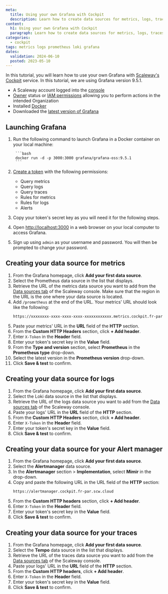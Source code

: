 ```yaml
---
meta:
  title: Using your own Grafana with Cockpit
  description: Learn how to create data sources for metrics, logs, traces, and alerts in Grafana with our comprehensive tutorial. This guide walks you through setting up and configuring data sources in the Grafana user interface, to monitor and visualize your system's performance effectively.
content:
  h1: Using your own Grafana with Cockpit
  paragraph: Learn how to create data sources for metrics, logs, traces, and alerts in Grafana with our comprehensive tutorial. This guide walks you through setting up and configuring data sources in the Grafana user interface, to monitor and visualize your system's performance effectively.
categories:
  - cockpit
tags: metrics logs prometheus loki grafana
dates:
  validation: 2024-06-10
  posted: 2023-05-10
---
```


In this tutorial, you will learn how to use your own Grafana with [Scaleway's Cockpit](/observability/cockpit/quickstart/) service. In this tutorial, we are using Grafana version 9.5.1.

<Macro id="requirements" />

- A Scaleway account logged into the [console](https://console.scaleway.com/)
- [Owner](/identity-and-access-management/iam/concepts/#owner/) status or [IAM permissions](/identity-and-access-management/iam/concepts/#permission/) allowing you to perform actions in the intended Organization
- Installed [Docker](https://docs.docker.com/engine/install/)
- Downloaded the [latest version of Grafana](https://grafana.com/grafana/download/)

## Launching Grafana

1. Run the following command to launch Grafana in a Docker container on your local machine:

        ```bash
        docker run -d -p 3000:3000 grafana/grafana-oss:9.5.1
        ```
2. [Create a token](/observability/cockpit/how-to/create-token/) with the following permissions:
    - Query metrics
    - Query logs
    - Query traces
    - Rules for metrics
    - Rules for logs
    - Alerts

3. Copy your token's secret key as you will need it for the following steps.
4. Open [http://localhost:3000](http://localhost:3000/) in a web browser on your local computer to access Grafana.
5. Sign up using `admin` as your username and password. You will then be prompted to change your password.

## Creating your data source for metrics

1. From the Grafana homepage, click **Add your first data source**.
      <Lightbox src="scaleway_cockpit_tuto_data_source.webp" alt="" />
2. Select the Prometheus data source in the list that displays.
3. Retrieve the URL of the metrics data source you want to add from the [Data sources tab](https://console.scaleway.com/cockpit/dataSource/) of the Scaleway console. Make sure that the region in the URL is the one where your data source is located.
4. Add `/prometheus` at the end of the URL. Your metrics' URL should look like the following:
    ```bash
    https://xxxxxxxx-xxxx-xxxx-xxxx-xxxxxxxxxxxx.metrics.cockpit.fr-par.scw.cloud/prometheus
    ```
5. Paste your metrics' URL in the **URL** field of the **HTTP** section.
6. From the **Custom HTTP Headers** section, click **+ Add header**.
7. Enter `X-Token` in the **Header** field.
8. Enter your token's secret key in the **Value** field.
9. From the **Type and version** section, select **Prometheus** in the **Prometheus type** drop-down.
10. Select the latest version in the **Prometheus version** drop-down.
11. Click **Save & test** to confirm.

## Creating your data source for logs

1. From the Grafana homepage, click **Add your first data source**.
      <Lightbox src="scaleway_cockpit_tuto_data_source.webp" alt="" />
2. Select the Loki data source in the list that displays.
3. Retrieve the URL of the logs data source you want to add from the [Data sources tab](https://console.scaleway.com/cockpit/dataSource/) of the Scaleway console.
4. Paste your logs' URL in the **URL** field of the **HTTP** section.
5. From the **Custom HTTP Headers** section, click **+ Add header**.
6. Enter `X-Token` in the **Header** field.
7. Enter your token's secret key in the **Value** field.
8. Click **Save & test** to confirm.

## Creating your data source for your Alert manager

1. From the Grafana homepage, click **Add your first data source**.
2. Select the **Alertmanager** data source.
3. In the **Alertmanager** section > **Implementation**, select **Mimir** in the drop-down.
4. Copy and paste the following URL in the URL field of the **HTTP** section:
    ```bash
    https://alertmanager.cockpit.fr-par.scw.cloud
    ```
5. From the **Custom HTTP headers** section, click **+ Add header**.
6. Enter `X-Token` in the **Header** field.
7. Enter your token's secret key in the **Value** field.
8. Click **Save & test** to confirm.

## Creating your data source for your traces

1. From the Grafana homepage, click **Add your first data source**.
2. Select the **Tempo** data source in the list that displays.
3. Retrieve the URL of the traces data source you want to add from the [Data sources tab](https://console.scaleway.com/cockpit/dataSource/) of the Scaleway console.
4. Paste your logs' URL in the **URL** field of the **HTTP** section.
5. From the **Custom HTTP headers**, click **+ Add header**.
6. Enter `X-Token` in the **Header** field.
7. Enter your token's secret key in the **Value** field.
8. Click **Save & test** to confirm.